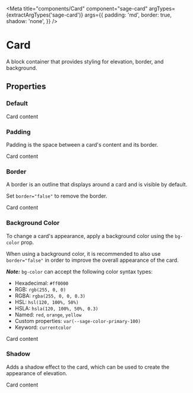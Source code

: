 


<Meta
  title="components/Card"
  component="sage-card"
  argTypes={extractArgTypes('sage-card')}
  args={{
    padding: 'md',
    border: true,
    shadow: 'none',
  }}
/>

# Card

A block container that provides styling for elevation, border, and background.

## Properties

<ArgsTable of="sage-card" />

### Default

<Story story={stories.Default} />

<Canvas>
  <sage-card>Card content</sage-card>
</Canvas>

### Padding

Padding is the space between a card's content and its border.

<Story story={stories.Padding} />

<Canvas>
  <sage-card padding="sm">Card content</sage-card>
</Canvas>

### Border

A border is an outline that displays around a card and is visible by default.

Set `border="false"` to remove the border.

<Story story={stories.Border} />

<Canvas>
  <sage-card border="false">Card content</sage-card>
</Canvas>

### Background Color

<Story story={stories.background} />

To change a card's appearance, apply a background color using the `bg-color` prop.

When using a background color, it is recommended to also use `border="false"` in order to improve the overall appearance of the card.

***Note:*** `bg-color` can accept the following color syntax types:

- Hexadecimal: `#ff0000`
- RGB: `rgb(255, 0, 0)`
- RGBA: `rgba(255, 0, 0, 0.3)`
- HSL: `hsl(120, 100%, 50%)`
- HSLA: `hsla(120, 100%, 50%, 0.3)`
- Named:  `red`, `orange`, `yellow`
- Custom properties: `var(--sage-color-primary-100)`
- Keyword: `currentcolor`

<Canvas>
  <sage-card border="false" bg-color="var(--sage-color-primary-100)">Card content</sage-card>
</Canvas>

### Shadow

Adds a shadow effect to the card, which can be used to create the appearance of elevation.

<Story story={stories.shadow} />

<Canvas>
  <sage-card shadow="md">Card content</sage-card>
</Canvas>
